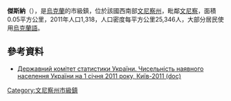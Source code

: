{{No footnotes|time=2015-09-16T07:30:04+00:00}}
'''傑斯納'''（{{lang-uk|Десна}}），是[[烏克蘭|烏克蘭]]的市級鎮，位於該國西南部[[文尼察州|文尼察州]]，毗鄰[[文尼察|文尼察]]，面積0.05平方公里，2011年人口1,318，人口密度每平方公里25,346人，大部分居民使用[[烏克蘭語|烏克蘭語]]。

==參考資料==
*[https://web.archive.org/web/20121010205321/http://stat6.stat.lviv.ua/PXWEB2007/ukr/publ/2011/chnas.zip Державний комітет статистики України. Чисельність наявного населення України на 1 січня 2011 року, Київ-2011 (doc)]

{{coord|49|17|8|N|28|32|1|E|scale:30000|display=title}}

{{DEFAULTSORT:Десна}}
[[Category:文尼察州市級鎮|Category:文尼察州市級鎮]]


{{Vinnytsia-geo-stub}}